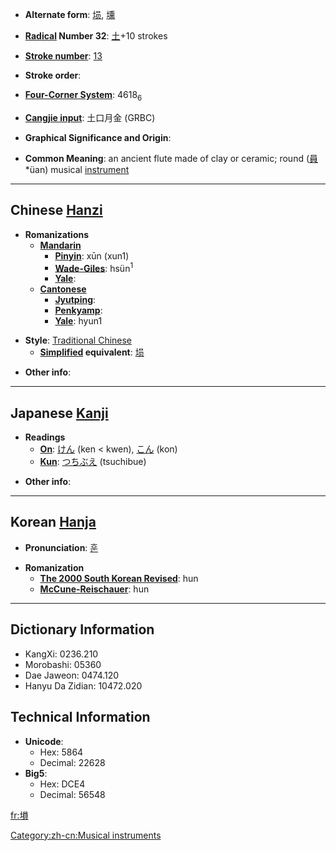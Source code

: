 * '''Alternate form''': [[埙]], [[壎]]

* '''[[Wiktionary:Chinese radical index| Radical]] Number 32''': [[Wiktionary:Chinese radical index 土|土]]+10 strokes

* '''[[Wiktionary:Chinese total strokes index|Stroke number]]''': [[Wiktionary:Chinese total strokes index 13|13]]

* '''Stroke order''': 

* '''[[Wiktionary:Chinese four corner index|Four-Corner System]]''': 4618<sub>6</sub>

* '''[[Wiktionary:Chinese Cangjie index|Cangjie input]]''': 土口月金 (GRBC)

* '''Graphical Significance and Origin''': 

* '''Common Meaning''': an ancient flute made of clay or ceramic; round ([[員]] *üan) musical [[instrument]]

----

== Chinese [[Hanzi]] ==

* '''Romanizations'''
** '''[[Mandarin]]'''
*** '''[[Pinyin]]''': xūn (xun1)
*** '''[[Wade-Giles]]''': hsün<sup>1</sup>
*** '''[[Yale]]''': 
** '''[[Cantonese]]'''
*** '''[[Jyutping]]''':
*** '''[[Penkyamp]]''': 
*** '''[[Yale]]''': hyun1

* '''Style''': [[Traditional Chinese]] 
** '''[[Simplified Chinese|Simplified]] equivalent''': [[埙]]

* '''Other info''': 

----

== Japanese [[Kanji]] ==

* '''Readings'''
** '''[[On]]''': [[けん]] (ken < kwen), [[こん]] (kon)
** '''[[Kun]]''': [[つちぶえ]] (tsuchibue)

* '''Other info''':  

----

== Korean [[Hanja]] ==

* '''Pronunciation''': [[훈]]

* '''Romanization'''
** '''[[The 2000 South Korean Revised Romanization|The 2000 South Korean Revised]]''': hun
** '''[[McCune-Reischauer]]''': hun

----

== Dictionary Information ==

* KangXi: 0236.210
* Morobashi: 05360
* Dae Jaweon: 0474.120
* Hanyu Da Zidian: 10472.020

== Technical Information ==

* '''Unicode''':
** Hex: 5864
** Decimal: 22628
* '''Big5''':
** Hex: DCE4
** Decimal: 56548

[[fr:塤]]
[[Category:zh-cn:Musical instruments]]